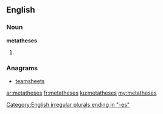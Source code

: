 ==English==

===Noun===
'''metatheses'''

# {{plural of|metathesis}}

===Anagrams===
* [[teamsheets#English|teamsheets]]

[[Category:English irregular plurals ending in "-es"]]

[[ar:metatheses]]
[[fr:metatheses]]
[[ku:metatheses]]
[[my:metatheses]]